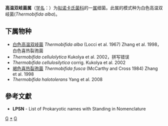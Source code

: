 {{Automatic taxobox
| taxon = Thermobifida
| authority = Zhang et al., 1998
| type species = 白色高温双岐菌<br>''Thermobifida alba''
| type species authority = (Locci et al., 1967) Zhang et al., 1998
}}
'''高温双岐菌属'''（[[学名|学名]]：{{lang|la|''Thermobifida''}}）为[[拟诺卡氏菌科|拟诺卡氏菌科]]的一[[属|属]]细菌。此属的模式种为白色高温双岐菌(''Thermobifida alba'')。

==下属物种==
* [[白色高温双岐菌|白色高温双岐菌]] ''Thermobifida alba'' (Locci et al. 1967) Zhang et al. 1998，白色喜热裂孢菌
* ''Thermobifida cellulolytica'' Kukolya et al. 2002，拼写错误
* ''Thermobifida cellulosilytica'' corrig. Kukolya et al. 2002
* [[褐色喜热裂孢菌|褐色喜热裂孢菌]] ''Thermobifida fusca'' (McCarthy and Cross 1984) Zhang et al. 1998
* ''Thermobifida halotolerans'' Yang et al. 2008

==參考文獻==
{{reflist}}
* '''LPSN''' - List of Prokaryotic names with Standing in Nomenclature

{{taxonbar}}

[[Category:_拟诺卡氏菌科|G]]
[[Category:_高温双岐菌属|*]]
[[Category:_1998年描述的分类群|G]]